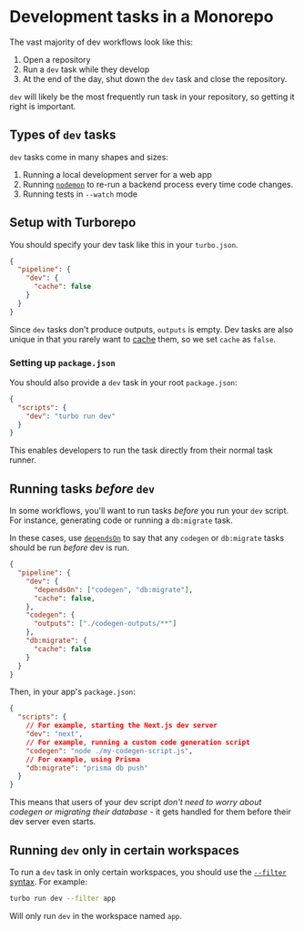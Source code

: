 # Development tasks in a Monorepo

The vast majority of dev workflows look like this:

1. Open a repository
2. Run a `dev` task while they develop
3. At the end of the day, shut down the `dev` task and close the repository.

`dev` will likely be the most frequently run task in your repository, so getting it right is important.

## Types of `dev` tasks

`dev` tasks come in many shapes and sizes:

1. Running a local development server for a web app
1. Running [`nodemon`](https://www.npmjs.com/package/nodemon) to re-run a backend process every time code changes.
1. Running tests in `--watch` mode

## Setup with Turborepo

You should specify your dev task like this in your `turbo.json`.

```json filename="turbo.json"
{
  "pipeline": {
    "dev": {
      "cache": false
    }
  }
}
```

Since `dev` tasks don't produce outputs, `outputs` is empty. Dev tasks are also unique in that you rarely want to [cache](/docs/core-concepts/caching) them, so we set `cache` as `false`.

### Setting up `package.json`

You should also provide a `dev` task in your root `package.json`:

```json filename="package.json"
{
  "scripts": {
    "dev": "turbo run dev"
  }
}
```

This enables developers to run the task directly from their normal task runner.

## Running tasks _before_ `dev`

In some workflows, you'll want to run tasks _before_ you run your `dev` script. For instance, generating code or running a `db:migrate` task.

In these cases, use [`dependsOn`](/docs/core-concepts/running-tasks#in-the-same-workspace) to say that any `codegen` or `db:migrate` tasks should be run _before_ dev is run.

```json filename="turbo.json"
{
  "pipeline": {
    "dev": {
      "dependsOn": ["codegen", "db:migrate"],
      "cache": false,
    },
    "codegen": {
      "outputs": ["./codegen-outputs/**"]
    },
    "db:migrate": {
      "cache": false
    }
  }
}
```

Then, in your app's `package.json`:

```json filename="apps/web/package.json"
{
  "scripts": {
    // For example, starting the Next.js dev server
    "dev": "next",
    // For example, running a custom code generation script
    "codegen": "node ./my-codegen-script.js",
    // For example, using Prisma
    "db:migrate": "prisma db push"
  }
}
```

This means that users of your dev script _don't need to worry about codegen or migrating their database_ - it gets handled for them before their dev server even starts.

## Running `dev` only in certain workspaces

To run a `dev` task in only certain workspaces, you should use the [`--filter` syntax](/docs/core-concepts/filtering). For example:

```bash
turbo run dev --filter app
```

Will only run `dev` in the workspace named `app`.
